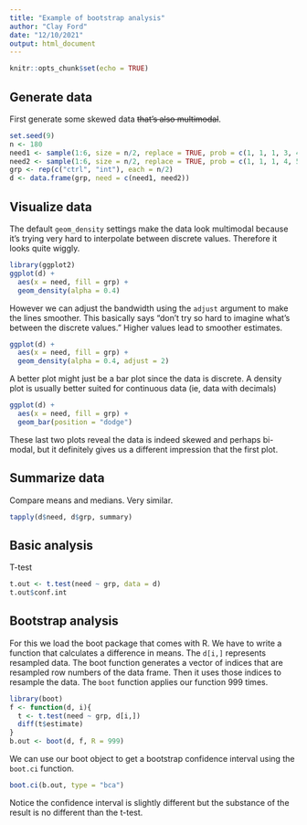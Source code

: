 ```yaml
---
title: "Example of bootstrap analysis"
author: "Clay Ford"
date: "12/10/2021"
output: html_document
---
```


```r
knitr::opts_chunk$set(echo = TRUE)
```

## Generate data

First generate some skewed data ~~that's also multimodal~~.

```r
set.seed(9)
n <- 180
need1 <- sample(1:6, size = n/2, replace = TRUE, prob = c(1, 1, 1, 3, 4, 3)/14)
need2 <- sample(1:6, size = n/2, replace = TRUE, prob = c(1, 1, 1, 4, 5, 4)/16)
grp <- rep(c("ctrl", "int"), each = n/2)
d <- data.frame(grp, need = c(need1, need2))
```

## Visualize data

The default `geom_density` settings make the data look multimodal because it's trying very hard to interpolate between discrete values. Therefore it looks quite wiggly. 

```r
library(ggplot2)
ggplot(d) +
  aes(x = need, fill = grp) +
  geom_density(alpha = 0.4)
```

However we can adjust the bandwidth using the `adjust` argument to make the lines smoother. This basically says "don't try so hard to imagine what's between the discrete values." Higher values lead to smoother estimates.

```r
ggplot(d) +
  aes(x = need, fill = grp) +
  geom_density(alpha = 0.4, adjust = 2)

```

A better plot might just be a bar plot since the data is discrete. A density plot is usually better suited for continuous data (ie, data with decimals)

```r
ggplot(d) +
  aes(x = need, fill = grp) +
  geom_bar(position = "dodge")

```

These last two plots reveal the data is indeed skewed and perhaps bi-modal, but it definitely gives us a different impression that the first plot. 

## Summarize data

Compare means and medians. Very similar.

```r
tapply(d$need, d$grp, summary)
```

## Basic analysis

T-test

```r
t.out <- t.test(need ~ grp, data = d)
t.out$conf.int
```


## Bootstrap analysis

For this we load the boot package that comes with R. We have to write a function that calculates a difference in means. The `d[i,]` represents resampled data. The boot function generates a vector of indices that are resampled row numbers of the data frame. Then it uses those indices to resample the data. The `boot` function applies our function 999 times.

```r
library(boot)
f <- function(d, i){
  t <- t.test(need ~ grp, d[i,])
  diff(t$estimate)
}
b.out <- boot(d, f, R = 999)
```

We can use our boot object to get a bootstrap confidence interval using the `boot.ci` function.

```r
boot.ci(b.out, type = "bca")
```

Notice the confidence interval is slightly different but the substance of the result is no different than the t-test.